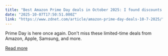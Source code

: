 ```yaml
---
title: "Best Amazon Prime Day deals in October 2025: I found discounts up to 56% off"
date: "2025-10-07T17:50:51.000Z"
link: "https://www.zdnet.com/article/amazon-prime-day-deals-10-7-2025/"
---
```


Prime Day is here once again. Don't miss these limited-time deals from Amazon, Apple, Samsung, and more.

[Read more](https://www.zdnet.com/article/amazon-prime-day-deals-10-7-2025/)
